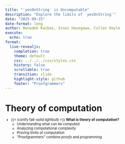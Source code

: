 ```yaml
---
title: "`yesOnString` is Uncomputable"
description: "Explore the limits of `yesOnString`"
date: "2025-09-15"
date-format: long
author: Benedek Kaibas, Issei Hasegawa, Cullen Doyle
execute:
  echo: true
format:
  live-revealjs:
    completion: true
    theme: default
    css: ../../../css/styles.css
    history: false
    scrollable: true
    transition: slide
    highlight-style: github
    footer: "Proofgrammers"
---
```


# Theory of computation

::: {.fragment style="margin-top: -0.5em; font-size: 0.8em;"} 

- {{< iconify fa6-solid lightbulb >}} **What is theory of computation?**
    - Understanding what can be computed
    - Analyzing computational complexity
    - Proving limits of computation
    - "Proofgrammers" combine *proofs* and *programming*

:::
